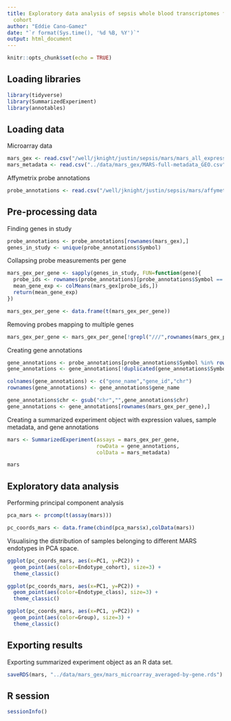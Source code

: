 ```yaml
---
title: Exploratory data analysis of sepsis whole blood transcriptomes from the MARS cohort
  cohort
author: "Eddie Cano-Gamez"
date: "`r format(Sys.time(), '%d %B, %Y')`"
output: html_document
---
```


```r
knitr::opts_chunk$set(echo = TRUE)
```

## Loading libraries
```r
library(tidyverse)
library(SummarizedExperiment)
library(annotables)
```

## Loading data
Microarray data
```r
mars_gex <- read.csv("/well/jknight/justin/sepsis/mars/mars_all_expression.csv", header = T, row.names = 1)
mars_metadata <- read.csv("../data/mars_gex/MARS-full-metadata_GEO.csv", header=T, row.names = 1)
```

Affymetrix probe annotations
```r
probe_annotations <- read.csv("/well/jknight/justin/sepsis/mars/affymetrix_human_gene_u219_array_metadata.csv", header=T, row.names = 1)
```

## Pre-processing data
Finding genes in study
```r
probe_annotations <- probe_annotations[rownames(mars_gex),]
genes_in_study <- unique(probe_annotations$Symbol)
```

Collapsing probe measurements per gene
```r
mars_gex_per_gene <- sapply(genes_in_study, FUN=function(gene){
  probe_ids <- rownames(probe_annotations)[probe_annotations$Symbol == gene]
  mean_gene_exp <- colMeans(mars_gex[probe_ids,])
  return(mean_gene_exp)
})

mars_gex_per_gene <- data.frame(t(mars_gex_per_gene))
```

Removing probes mapping to multiple genes
```r
mars_gex_per_gene <- mars_gex_per_gene[!grepl("///",rownames(mars_gex_per_gene)),]
```

Creating gene annotations
```r
gene_annotations <- probe_annotations[probe_annotations$Symbol %in% rownames(mars_gex_per_gene),c("Symbol","Ensembl.Entrez.Gene","chrom")]
gene_annotations <- gene_annotations[!duplicated(gene_annotations$Symbol),]

colnames(gene_annotations) <- c("gene_name","gene_id","chr")
rownames(gene_annotations) <- gene_annotations$gene_name

gene_annotations$chr <- gsub("chr","",gene_annotations$chr)
gene_annotations <- gene_annotations[rownames(mars_gex_per_gene),]
```

Creating a summarized experiment object with expression values, sample metadata, and gene annotations
```r
mars <- SummarizedExperiment(assays = mars_gex_per_gene, 
                             rowData = gene_annotations, 
                             colData = mars_metadata)

mars
```

## Exploratory data analysis
Performing principal component analysis
```r
pca_mars <- prcomp(t(assay(mars)))

pc_coords_mars <- data.frame(cbind(pca_mars$x),colData(mars))
```


Visualising the distribution of samples belonging to different MARS endotypes in PCA space.
```r
ggplot(pc_coords_mars, aes(x=PC1, y=PC2)) +
  geom_point(aes(color=Endotype_cohort), size=3) +
  theme_classic()

ggplot(pc_coords_mars, aes(x=PC1, y=PC2)) +
  geom_point(aes(color=Endotype_class), size=3) +
  theme_classic()

ggplot(pc_coords_mars, aes(x=PC1, y=PC2)) +
  geom_point(aes(color=Group), size=3) +
  theme_classic()
```

## Exporting results
Exporting summarized experiment object as an R data set.
```r
saveRDS(mars, "../data/mars_gex/mars_microarray_averaged-by-gene.rds")
```

## R session
```r
sessionInfo()
```

